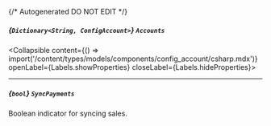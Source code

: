 {/* Autogenerated DO NOT EDIT  */}

##### *{`Dictionary<String, ConfigAccount>`}* `Accounts`
<Collapsible content={() => import('/content/types/models/components/config_account/csharp.mdx')} openLabel={Labels.showProperties} closeLabel={Labels.hideProperties}>
</Collapsible>

---
##### *{`bool`}* `SyncPayments`
Boolean indicator for syncing sales.


